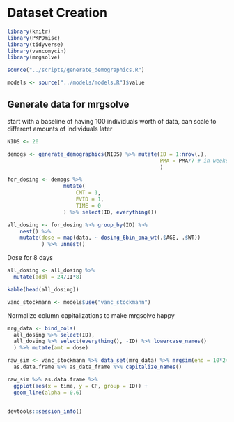 # Dataset Creation

```r
library(knitr)
library(PKPDmisc)
library(tidyverse)
library(vancomycin)
library(mrgsolve)
```

```r
source("../scripts/generate_demographics.R")
```
```r
models <- source("../models/models.R")$value
```

## Generate data for mrgsolve

start with a baseline of having 100 individuals worth of data, can scale to 
different amounts of individuals later

```r
NIDS <- 20
```

```r
demogs <- generate_demographics(NIDS) %>% mutate(ID = 1:nrow(.), 
                                                 PMA = PMA/7 # in weeks for stockmann model
                                                 )
```

```r
for_dosing <- demogs %>% 
                  mutate(
                      CMT = 1, 
                      EVID = 1,
                      TIME = 0
                  ) %>% select(ID, everything())
```


```r
all_dosing <- for_dosing %>% group_by(ID) %>%
    nest() %>%
    mutate(dose = map(data, ~ dosing_6bin_pna_wt(.$AGE, .$WT))
           ) %>% unnest() 
```

Dose for 8 days
```r
all_dosing <- all_dosing %>% 
  mutate(addl = 24/II*8) 
```

```r
kable(head(all_dosing))
```
```r
vanc_stockmann <- models$use("vanc_stockmann")
```

Normalize column capitalizations to make mrgsolve happy

```r
mrg_data <- bind_cols(
  all_dosing %>% select(ID),
  all_dosing %>% select(everything(), -ID) %>% lowercase_names()
  ) %>% mutate(amt = dose)
```

```r
raw_sim <- vanc_stockmann %>% data_set(mrg_data) %>% mrgsim(end = 10*24) %>%
  as.data.frame %>% as_data_frame %>% capitalize_names()
```
```r
raw_sim %>% as.data.frame %>%
  ggplot(aes(x = time, y = CP, group = ID)) +
  geom_line(alpha = 0.6)
  
```


```r
devtools::session_info()
```
